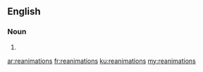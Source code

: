 ==English==

===Noun===
{{head|en}}

# {{plural of|reanimation}}

[[ar:reanimations]]
[[fr:reanimations]]
[[ku:reanimations]]
[[my:reanimations]]